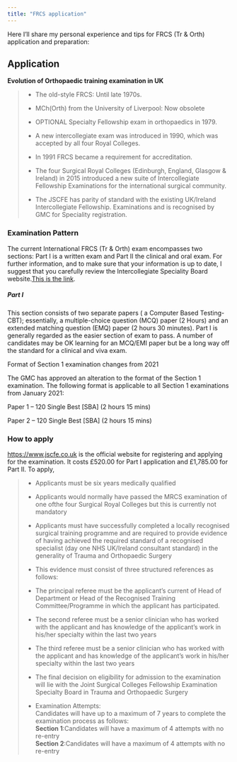 ```yaml
---
title: "FRCS application"
---
```


Here I'll share my personal experience and tips for FRCS (Tr & Orth) application and preparation:

## Application

**Evolution of Orthopaedic training examination in UK**

> -   The old-style FRCS: Until late 1970s.
>
> -   MCh(Orth) from the University of Liverpool: Now obsolete
>
> -   OPTIONAL Specialty Fellowship exam in orthopaedics in 1979.
>
> -   A new intercollegiate exam was introduced in 1990, which was accepted by all four Royal Colleges.
>
> -   In 1991 FRCS became a requirement for accreditation.
>
> -   The four Surgical Royal Colleges (Edinburgh, England, Glasgow & Ireland) in 2015 introduced a new suite of Intercollegiate Fellowship Examinations for the international surgical community.
>
> -   The JSCFE has parity of standard with the existing UK/Ireland Intercollegiate Fellowship. Examinations and is recognised by GMC for Speciality registration.

### Examination Pattern

The current International FRCS (Tr & Orth) exam encompasses two sections: Part I is a written exam and Part II the clinical and oral exam. For further information, and to make sure that your information is up to date, I suggest that you carefully review the Intercollegiate Speciality Board website.[This is the link](https://www.jscfe.co.uk/Content/content.aspx).

##### Part I

This section consists of two separate papers ( a Computer Based Testing-CBT); essentially, a multiple-choice question (MCQ) paper (2 Hours) and an extended matching question (EMQ) paper (2 hours 30 minutes). Part I is generally regarded as the easier section of exam to pass. A number of candidates may be OK learning for an MCQ/EMI paper but be a long way off the standard for a clinical and viva exam.

Format of Section 1 examination changes from 2021

The GMC has approved an alteration to the format of the Section 1 examination. The following format is applicable to all Section 1 examinations from January 2021:

Paper 1 – 120 Single Best \[SBA\] (2 hours 15 mins)

Paper 2 – 120 Single Best \[SBA\] (2 hours 15 mins)

### How to apply

<https://www.jscfe.co.uk> is the official website for registering and applying for the examination. It costs £520.00 for Part I application and £1,785.00 for Part II. To apply,

> -   Applicants must be six years medically qualified
>
> -   Applicants would normally have passed the MRCS examination of one ofthe four Surgical Royal Colleges but this is currently not mandatory
>
> -   Applicants must have successfully completed a locally recognised surgical training programme and are required to provide evidence of having achieved the required standard of a recognised specialist (day one NHS UK/Ireland consultant standard) in the generality of Trauma and Orthopaedic Surgery
>
> -   This evidence must consist of three structured references as follows:
>
> -   The principal referee must be the applicant’s current of Head of Department or Head of the Recognised Training Committee/Programme in which the applicant has participated.
>
> -   The second referee must be a senior clinician who has worked with the applicant and has knowledge of the applicant’s work in his/her specialty within the last two years
>
> -   The third referee must be a senior clinician who has worked with the applicant and has knowledge of the applicant’s work in his/her specialty within the last two years
>
> -   The final decision on eligibility for admission to the examination will lie with the Joint Surgical Colleges Fellowship Examination Specialty Board in Trauma and Orthopaedic Surgery
>
> -   Examination Attempts:\
>     Candidates will have up to a maximum of 7 years to complete the examination process as follows:\
>     **Section 1**:Candidates will have a maximum of 4 attempts with no re-entry\
>     **Section 2**:Candidates will have a maximum of 4 attempts with no re-entry
